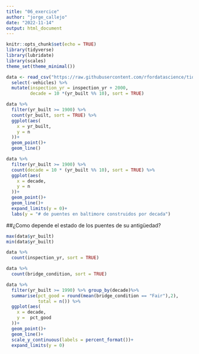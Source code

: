```yaml
---
title: "06_exercice"
author: "jorge_callejo"
date: "2022-11-14"
output: html_document
---
```


```r
knitr::opts_chunk$set(echo = TRUE)
library(tidyverse)
library(lubridate)
library(scales)
theme_set(theme_minimal())
```

```r
data <- read_csv("https://raw.githubusercontent.com/rfordatascience/tidytuesday/master/data/2018/2018-11-27/baltimore_bridges.csv")  %>% 
  select(-vehicles) %>% 
  mutate(inspection_yr = inspection_yr + 2000,
         decade = 10 *(yr_built %% 10), sort = TRUE)
```



```r
data %>% 
  filter(yr_built >= 1900) %>% 
  count(yr_built, sort = TRUE) %>% 
  ggplot(aes(
    x = yr_built,
    y = n
  ))+
  geom_point()+
  geom_line()
```

```r
data %>% 
  filter(yr_built >= 1900) %>% 
  count(decade = 10 * (yr_built %% 10), sort = TRUE) %>% 
  ggplot(aes(
    x = decade,
    y = n
  ))+
  geom_point()+
  geom_line()+
  expand_limits(y = 0)+
  labs(y = "# de puentes en baltimore construidos por decada")
```
##¿Como depende el estado de los puentes de su antigüedad?

```r
max(data$yr_built)
min(data$yr_built)
```
```r
data %>% 
  count(inspection_yr, sort = TRUE)
```
```r
data %>% 
  count(bridge_condition, sort = TRUE)
```
```r
data %>% 
  filter(yr_built >= 1990) %>% group_by(decade)%>%
  summarise(pct_good = round(mean(bridge_condition == "Fair"),2), 
            total = n()) %>% 
  ggplot(aes(
    x = decade,
    y =  pct_good
  ))+
  geom_point()+
  geom_line()+
  scale_y_continuous(labels = percent_format())+
  expand_limits(y = 0)
```

